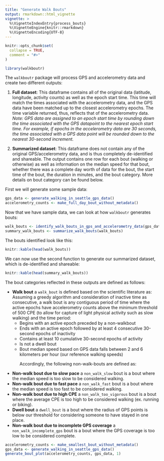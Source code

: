 ```yaml
---
title: "Generate Walk Bouts"
output: rmarkdown::html_vignette
vignette: >
  %\VignetteIndexEntry{process_bouts}
  %\VignetteEngine{knitr::rmarkdown}
  %\VignetteEncoding{UTF-8}
---
```


```r
knitr::opts_chunk$set(
  collapse = TRUE,
  comment = "#>"
)
```

```r
library(walkboutr)
```

The `walkboutr` package will process GPS and accelerometry data and create two different outputs: 
<p>1. **Full dataset**: This dataframe contains all of the original data (latitude, longitude, activity counts) as well as the epoch start time. This time will match the times associated with the accelerometry data, and the GPS data have been matched up to the closest accelerometry epochs. The time variable returned, thus, reflects that of the accelerometry data. 
_Note: GPS data are assigned to an epoch start time by rounding down the time associated with the GPS datapoint to the nearest epoch start time. For example, if epochs in the accelerometry data are 30 seconds, the time associated with a GPS data point will be rounded down to the nearest 30-second increment._
<p>
2. **Summarized dataset**: This dataframe does not contain any of the original GPS/accelerometry data, and is thus completely de-identified and shareable. The output contains one row for each bout (walking or otherwise) as well as information on the median speed for that bout, whether there was a complete day worth of data for the bout, the start time of the bout, the duration in minutes, and the bout category. More details on bout category can be found below. 

First we will generate some sample data: 
```r
gps_data <- generate_walking_in_seattle_gps_data()
accelerometry_counts <- make_full_day_bout_without_metadata()
```

Now that we have sample data, we can look at how `walkboutr` generates bouts: 
```r
walk_bouts <- identify_walk_bouts_in_gps_and_accelerometry_data(gps_data, accelerometry_counts)
summary_walk_bouts <- summarize_walk_bouts(walk_bouts)
```

The bouts identified look like this: 
```r
knitr::kable(head(walk_bouts))
```

We can now use the second function to generate our summarized dataset, which is de-identified and shareable: 

```r
knitr::kable(head(summary_walk_bouts))
```

The bout categories reflected in these outputs are defined as follows: 
<p> * **Walk bout** a `walk_bout` is defined based on the scientific literature as: 
Assuming a greedy algorithm and consideration of inactive time as consecutive, a walk bout is any contiguous period of time where the active epochs have accelerometry counts above the minimum threshold of 500 CPE (to allow for capture of light physical activity such as slow walking) and the time period:
  + Begins with an active epoch preceded by a non-walkbout
  + Ends with an active epoch followed by at least 4 consecutive 30-second epochs of inactivity
  + Contains at least 10 cumulative 30-second epochs of activity
  + Is not a dwell bout
  + Bout median speed based on GPS data falls between 2 and 6 kilometers per hour (our reference walking speeds)
<p> 
Accordingly, the following non-walk-bouts are defined as: 
* **Non-walk bout due to slow pace** a `non_walk_slow` bout is a bout where the median speed is too slow to be considered walking.
* **Non-walk bout due to fast pace** a `non_walk_fast` bout is a bout where the median speed is too fast to be considered walking.
* **Non-walk bout due to high CPE** a `non_walk_too_vigorous` bout is a bout where the average CPE is too high to be considered walking (ex. running or biking).
* **Dwell bout** a `dwell_bout` is a bout where the radius of GPS points is below our threshold for considering someone to have stayed in one place.
* **Non-walk bout due to incomplete GPS coverage** a `non_walk_incomplete_gps` bout is a bout where the GPS coverage is too low to be considered complete.

```r
accelerometry_counts <- make_smallest_bout_without_metadata()
gps_data <- generate_walking_in_seattle_gps_data()
generate_bout_plot(accelerometry_counts, gps_data, 1)
```
